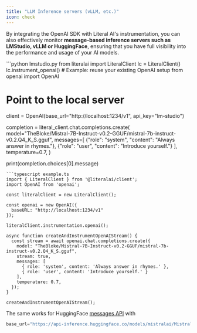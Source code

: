 ```yaml
---
title: "LLM Inference servers (vLLM, etc.)"
icon: check
---
```



By integrating the OpenAI SDK with Literal AI's instrumentation, you can also effectively monitor **message-based inference servers such as LMStudio, vLLM or HuggingFace**, ensuring that you have full visibility into the performance and usage of your AI models.

<CodeGroup>
```python lmstudio.py
from literalai import LiteralClient
lc = LiteralClient()
lc.instrument_openai()
# Example: reuse your existing OpenAI setup
from openai import OpenAI

# Point to the local server
client = OpenAI(base_url="http://localhost:1234/v1", api_key="lm-studio")

completion = literal_client.chat.completions.create(
  model="TheBloke/Mistral-7B-Instruct-v0.2-GGUF/mistral-7b-instruct-v0.2.Q4_K_S.gguf",
  messages=[
    {"role": "system", "content": "Always answer in rhymes."},
    {"role": "user", "content": "Introduce yourself."}
  ],
  temperature=0.7,
)

print(completion.choices[0].message)
```
```typescript example.ts
import { LiteralClient } from '@literalai/client';
import OpenAI from 'openai';

const literalClient = new LiteralClient();

const openai = new OpenAI({
  baseURL: "http://localhost:1234/v1"
});

literalClient.instrumentation.openai();

async function createAndInstrumentOpenAIStream() {
  const stream = await openai.chat.completions.create({
    model: "TheBloke/Mistral-7B-Instruct-v0.2-GGUF/mistral-7b-instruct-v0.2.Q4_K_S.gguf",
    stream: true,
    messages: [
      { role: 'system', content: 'Always answer in rhymes.' },
      { role: 'user', content: 'Introduce yourself.' }
    ],
    temperature: 0.7,
  });
}

createAndInstrumentOpenAIStream();
```
</CodeGroup>

The same works for HuggingFace [messages API](https://huggingface.co/docs/text-generation-inference/en/messages_api) with 
```py
base_url="https://api-inference.huggingface.co/models/mistralai/Mistral-7B-Instruct-v0.2/v1"
```